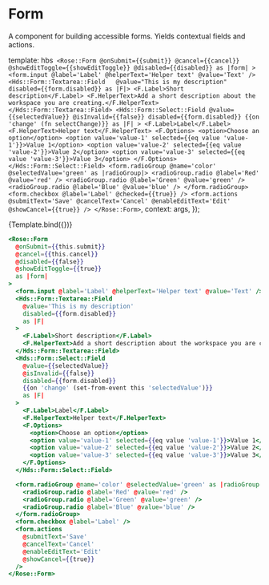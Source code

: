 
<Meta title="Rose/Form" component="Form" />

# Form

A component for building accessible forms. Yields contextual fields
and actions.

  template: hbs`
      <Rose::Form
        @onSubmit={{submit}}
        @cancel={{cancel}}
        @showEditToggle={{showEditToggle}}
        @disabled={{disabled}}
        as |form|
      >
        <form.input @label='Label' @helperText='Helper text' @value='Text' />
        <Hds::Form::Textarea::Field  
          @value="This is my description"
          disabled={{form.disabled}}
          as |F|>
          <F.Label>Short description</F.Label>
          <F.HelperText>Add a short description about the workspace you are creating.</F.HelperText>
        </Hds::Form::Textarea::Field>
        <Hds::Form::Select::Field
          @value={{selectedValue}}
          @isInvalid={{false}}
          disabled={{form.disabled}}
          {{on 'change' (fn selectChange)}}
          as |F|
        >
          <F.Label>Label</F.Label>
          <F.HelperText>Helper text</F.HelperText>
          <F.Options>
            <option>Choose an option</option>
            <option value='value-1' selected={{eq value 'value-1'}}>Value 1</option>
            <option value='value-2' selected={{eq value 'value-2'}}>Value 2</option>
            <option value='value-3' selected={{eq value 'value-3'}}>Value 3</option>
          </F.Options>
        </Hds::Form::Select::Field>
        <form.radioGroup @name='color' @selectedValue='green' as |radioGroup|>
          <radioGroup.radio @label='Red' @value='red' />
          <radioGroup.radio @label='Green' @value='green' />
          <radioGroup.radio @label='Blue' @value='blue' />
        </form.radioGroup>
        <form.checkbox @label='Label' @checked={{true}} />
        <form.actions
          @submitText='Save'
          @cancelText='Cancel'
          @enableEditText='Edit'
          @showCancel={{true}}
        />
      </Rose::Form>`,
  context: args,
});

<Preview>
  <Story
    name="Form"
    height="35rem"
    args={{
      showEditToggle: false,
      disabled: false,
    }}
    argTypes={{
      submit: { action: 'submit' },
      cancel: { action: 'cancel' },
      selectChange: { action: 'selectChange' },
    }}
  >
    {Template.bind({})}
  </Story>
</Preview>

```handlebars
<Rose::Form
  @onSubmit={{this.submit}}
  @cancel={{this.cancel}}
  @disabled={{false}}
  @showEditToggle={{true}}
  as |form|
>
  <form.input @label='Label' @helperText='Helper text' @value='Text' />
  <Hds::Form::Textarea::Field
    @value='This is my description'
    disabled={{form.disabled}}
    as |F|
  >
    <F.Label>Short description</F.Label>
    <F.HelperText>Add a short description about the workspace you are creating.</F.HelperText>
  </Hds::Form::Textarea::Field>
  <Hds::Form::Select::Field
    @value={{selectedValue}}
    @isInvalid={{false}}
    disabled={{form.disabled}}
    {{on 'change' (set-from-event this 'selectedValue')}}
    as |F|
  >
    <F.Label>Label</F.Label>
    <F.HelperText>Helper text</F.HelperText>
    <F.Options>
      <option>Choose an option</option>
      <option value='value-1' selected={{eq value 'value-1'}}>Value 1</option>
      <option value='value-2' selected={{eq value 'value-2'}}>Value 2</option>
      <option value='value-3' selected={{eq value 'value-3'}}>Value 3</option>
    </F.Options>
  </Hds::Form::Select::Field>

  <form.radioGroup @name='color' @selectedValue='green' as |radioGroup|>
    <radioGroup.radio @label='Red' @value='red' />
    <radioGroup.radio @label='Green' @value='green' />
    <radioGroup.radio @label='Blue' @value='blue' />
  </form.radioGroup>
  <form.checkbox @label='Label' />
  <form.actions
    @submitText='Save'
    @cancelText='Cancel'
    @enableEditText='Edit'
    @showCancel={{true}}
  />
</Rose::Form>
```
